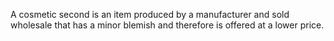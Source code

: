 A cosmetic second is an item produced by a manufacturer and sold wholesale that has a minor blemish and therefore is offered at a lower price.
{{Uncategorized|January 2007}}